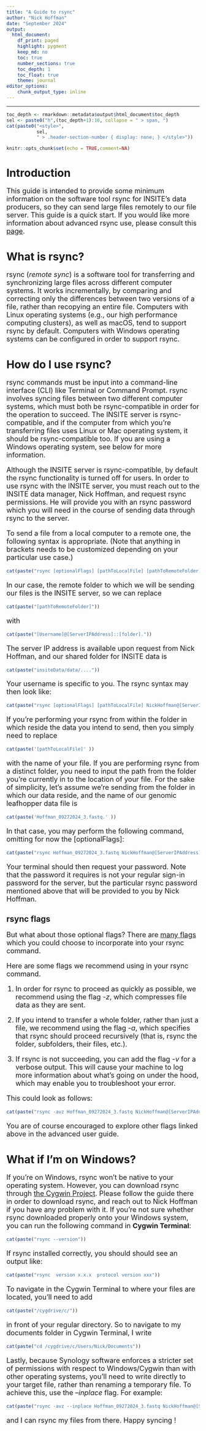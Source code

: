 ```yaml
---
title: "A Guide to rsync"
author: "Nick Hoffman"
date: "September 2024"
output:
  html_document:
    df_print: paged
    highlight: pygment
    keep_md: no
    toc: true
    number_sections: true
    toc_depth: 1
    toc_float: true
    theme: journal
editor_options:
    chunk_output_type: inline
---
```


<style type="text/css">
h2, h3, h4, h5, h6 {
  counter-reset: section;
}
p {
  font-size:18px;
}

ul {
  font-size:18px;
}

li {
  font-size:18px;
}
table {
   padding: 0;border-collapse: collapse;
   layout: fixed;
   width: 90%; }
table tr {
   border-top: 1px solid #cccccc;
   background-color: white;
   margin: 0;
   padding: 0; }
table tr:nth-child(2n) {
   background-color: #f8f8f8; }
table tr th {
   font-weight: bold;
   border: 1px solid #cccccc;
   margin: 0;
   padding: 6px 13px; }
table tr td {
   border: 1px solid #cccccc;
   margin: 0;
   padding: 6px 13px; }
table tr th :first-child, table tr td :first-child {
   margin-top: 0; }
table tr th :last-child, table tr td :last-child {
   margin-bottom: 0; }
.html-widget {
    margin: auto;
}
</style>

---

```r
toc_depth <- rmarkdown::metadata$output$html_document$toc_depth
sel <- paste0("h",(toc_depth+1):10, collapse = " > span, ")
cat(paste0("<style>",
           sel, 
           " > .header-section-number { display: none; } </style>"))
```

```r
knitr::opts_chunk$set(echo = TRUE,comment=NA)
```


# Introduction

This guide is intended to provide some minimum information on the software tool rsync for INSITE's data producers, so they can send large files remotely to our file server. This guide is a quick start. If you would like more information about advanced rsync use, please consult this <a href="https://vamsipenmetsa.medium.com/efficient-syncing-with-rsync-command-2b5a9dd9e13c" target="_blank">page</a>.

# What is rsync?

rsync (<i>remote sync</i>) is a software tool for transferring and synchronizing large files across different computer systems. It works incrementally, by comparing and correcting only the differences between two versions of a file, rather than recopying an entire file. Computers with Linux operating systems (e.g., our high performance computing clusters), as well as macOS, tend to support rsync by default. Computers with Windows operating systems can be configured in order to support rsync.

# How do I use rsync?

rsync commands must be input into a command-line interface (CLI) like Terminal or Command Prompt. rsync involves syncing files between two different computer systems, which must both be rsync-compatible in order for the operation to succeed. The INSITE server is rsync-compatible, and if the computer from which you're transferring files uses Linux or Mac operating system, it should be rsync-compatible too. If you are using a Windows operating system, see below for more information.  

Although the INSITE server is rsync-compatible, by default the rsync functionality is turned off for users. In order to use rsync with the INSITE server, you must reach out to the INSITE data manager, Nick Hoffman, and request rsync permissions. He will provide you with an rsync password which you will need in the course of sending data through rsync to the server.  

To send a file from a local computer to a remote one, the following syntax is appropriate. (Note that anything in brackets needs to be customized depending on your particular use case.)

```r
cat(paste("rsync [optionalFlags] [pathToLocalFile] [pathToRemoteFolder]"))
```

In our case, the remote folder to which we will be sending our files is the INSITE server, so we can replace 

```r
cat(paste("[pathToRemoteFolder]"))
```

with 

```r
cat(paste("[Username]@[ServerIPAddress]::[folder]."))
```

The server IP address is available upon request from Nick Hoffman, and our shared folder for INSITE data is  


```r
cat(paste("insiteData/data/...."))
```


Your username is specific to you. The rsync syntax may then look like:

```r
cat(paste("rsync [optionalFlags] [pathToLocalFile] NickHoffman@[ServerIPAddress]::insiteData/data/leafhopper/theme2/genome/exp5/"))

```

If you're performing your rsync from within the folder in which reside the data you intend to send, then you simply need to replace

```r

cat(paste('[pathToLocalFile]' ))
```

with the name of your file. If you are performing rsync from a distinct folder, you need to input the path from the folder you're currently in to the location of your file. For the sake of simplicity, let's assume we're sending from the folder in which our data reside, and the name of our genomic leafhopper data file is 

```r

cat(paste('Hoffman_09272024_3.fastq.' ))
```

In that case, you may perform the following command, omitting for now the [optionalFlags]: 

```r
cat(paste("rsync Hoffman_09272024_3.fastq NickHoffman@[ServerIPAddress]::insiteData/data/leafhopper/theme2/genome/exp5/"))
```

Your terminal should then request your password. Note that the password it requires is not your regular sign-in password for the server, but the particular rsync password mentioned above that will be provided to you by Nick Hoffman.

## rsync flags

But what about those optional flags? There are <a href="https://ss64.com/bash/rsync_options.html" target="_blank">many flags</a> which you could choose to incorporate into your rsync command.

Here are some flags we recommend using in your rsync command.

1. In order for rsync to proceed as quickly as possible, we recommend using the flag *-z*, which compresses file data as they are sent.

2. If you intend to transfer a whole folder, rather than just a file, we recommend using the flag *-a*, which specifies that rsync should proceed recursively (that is, rsync the folder, subfolders, their files, etc.).

3. If rsync is not succeeding, you can add the flag *-v* for a verbose output. This will cause your machine to log more information about what's going on under the hood, which may enable you to troubleshoot your error.

This could look as follows:

```r
cat(paste("rsync -avz Hoffman_09272024_3.fastq NickHoffman@[ServerIPAddress]::insiteData/data/leafhopper/theme2/genome/exp5/"))
```

You are of course encouraged to explore other flags linked above in the advanced user guide.

# What if I'm on Windows?

If you're on Windows, rsync won't be native to your operating system. However, you can download rsync through <a href="https://www.cygwin.com/install.html" target="_blank">the Cygwin Project</a>. Please follow the guide there in order to download rsync, and reach out to Nick Hoffman if you have any problem with it. If you're not sure whether rsync downloaded properly onto your Windows system, you can run the following command in <b>Cygwin Terminal</b>:

```r
cat(paste("rsync --version"))
```

If rsync installed correctly, you should should see an output like:


```r
cat(paste("rsync  version x.x.x  protocol version xxx"))
```


To navigate in the Cygwin Terminal to where your files are located, you'll need to add

``` r

cat(paste("/cygdrive/c/"))
```

in front of your regular directory. So to navigate to my documents folder in Cygwin Terminal, I write

``` r

cat(paste("cd /cygdrive/c/Users/Nick/Documents"))
```

Lastly, because Synology software enforces a stricter set of permissions with respect to Windows/Cygwin than with other operating systems, you'll need to write directly to your target file, rather than renaming a temporary file. To achieve this, use the *--inplace* flag. For example:


```r
cat(paste("rsync -avz --inplace Hoffman_09272024_3.fastq NickHoffman@[ServerIPAddress]::insiteData/data/leafhopper/theme2/genome/exp5/"))
```



and I can rsync my files from there.
Happy syncing !
